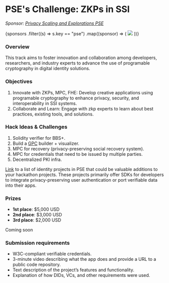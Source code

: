 
# PSE's Challenge: ZKPs in SSI

_Sponsor: [Privacy Scaling and Explorations PSE](https://pse.dev/en)_

<div className={styles.sponsorsGrid}>
  {sponsors
    .filter((s) => s.key == "pse")
    .map((sponsor) => (
      <img src={sponsor.logo} />
    ))}
</div>

### Overview

This track aims to foster innovation and collaboration among developers, researchers, and industry experts to advance the use of programable cryptography in digital identity solutions.

### Objectives

1. Innovate with ZKPs, MPC, FHE: Develop creative applications using programable cryptography to enhance privacy, security, and interoperability in SSI systems.
2. Collaborate and Learn: Engage with zkp experts to learn about best practices, existing tools, and solutions.

### Hack Ideas & Challenges

1. Solidity verifier for BBS+.
2. Build a [GPC](https://www.notion.so/6547d2e60c184ad0984f933672246e0b?pvs=21) builder + visualizer.
3. MPC for recovery (privacy-preserving social recovery system).
4. MPC for credentials that need to be issued by multiple parties.
5. Decentralized PKI infra.

[Link](https://pse-team.notion.site/PSE-x-DIF-Hackathon-1356b2848b1c4ba89f5aaf73d9ce0d53) to a list of identity projects in PSE that could be valuable additions to your hackathon projects. These projects primarily offer SDKs for developers to integrate privacy-preserving user authentication or port verifiable data into their apps.

### Prizes

- **1st place**: $5,000 USD
- **2nd place**: $3,000 USD
- **3rd place**: $2,000 USD

Coming soon

### Submission requirements

- W3C-compliant verifiable credentials.
- 3-minute video describing what the app does and provide a URL to a public code repository.
- Text description of the project’s features and functionality.
- Explanation of how DIDs, VCs, and other requirements were used.
